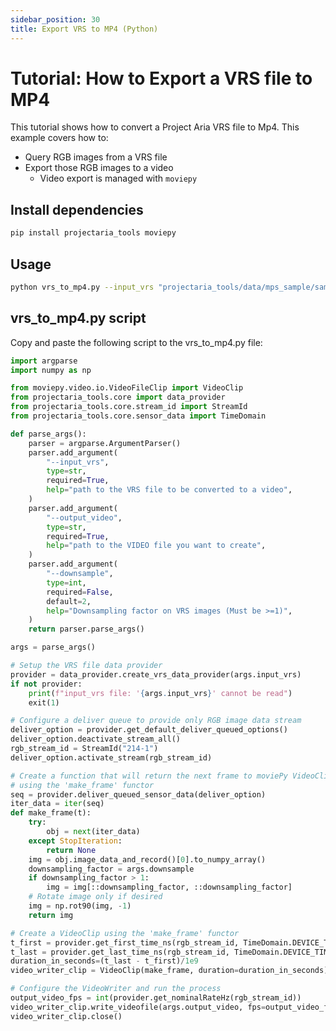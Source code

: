 ```yaml
---
sidebar_position: 30
title: Export VRS to MP4 (Python)
---
```


# Tutorial: How to Export a VRS file to MP4

This tutorial shows how to convert a Project Aria VRS file to Mp4. This example covers how to:
* Query RGB images from a VRS file
* Export those RGB images to a video
   * Video export is managed with `moviepy`


## Install dependencies

```bash
pip install projectaria_tools moviepy
```

## Usage

```bash
python vrs_to_mp4.py --input_vrs "projectaria_tools/data/mps_sample/sample.vrs" --output_video "test.mp4"
```

## vrs_to_mp4.py script

Copy and paste the following script to the vrs_to_mp4.py file:

```python
import argparse
import numpy as np

from moviepy.video.io.VideoFileClip import VideoClip
from projectaria_tools.core import data_provider
from projectaria_tools.core.stream_id import StreamId
from projectaria_tools.core.sensor_data import TimeDomain

def parse_args():
    parser = argparse.ArgumentParser()
    parser.add_argument(
        "--input_vrs",
        type=str,
        required=True,
        help="path to the VRS file to be converted to a video",
    )
    parser.add_argument(
        "--output_video",
        type=str,
        required=True,
        help="path to the VIDEO file you want to create",
    )
    parser.add_argument(
        "--downsample",
        type=int,
        required=False,
        default=2,
        help="Downsampling factor on VRS images (Must be >=1)",
    )
    return parser.parse_args()

args = parse_args()

# Setup the VRS file data provider
provider = data_provider.create_vrs_data_provider(args.input_vrs)
if not provider:
    print(f"input_vrs file: '{args.input_vrs}' cannot be read")
    exit(1)

# Configure a deliver queue to provide only RGB image data stream
deliver_option = provider.get_default_deliver_queued_options()
deliver_option.deactivate_stream_all()
rgb_stream_id = StreamId("214-1")
deliver_option.activate_stream(rgb_stream_id)

# Create a function that will return the next frame to moviePy VideoClip
# using the 'make_frame' functor
seq = provider.deliver_queued_sensor_data(deliver_option)
iter_data = iter(seq)
def make_frame(t):
    try:
        obj = next(iter_data)
    except StopIteration:
        return None
    img = obj.image_data_and_record()[0].to_numpy_array()
    downsampling_factor = args.downsample
    if downsampling_factor > 1:
        img = img[::downsampling_factor, ::downsampling_factor]
    # Rotate image only if desired
    img = np.rot90(img, -1)
    return img

# Create a VideoClip using the 'make_frame' functor
t_first = provider.get_first_time_ns(rgb_stream_id, TimeDomain.DEVICE_TIME)
t_last = provider.get_last_time_ns(rgb_stream_id, TimeDomain.DEVICE_TIME)
duration_in_seconds=(t_last - t_first)/1e9
video_writer_clip = VideoClip(make_frame, duration=duration_in_seconds)

# Configure the VideoWriter and run the process
output_video_fps = int(provider.get_nominalRateHz(rgb_stream_id))
video_writer_clip.write_videofile(args.output_video, fps=output_video_fps)
video_writer_clip.close()

```
